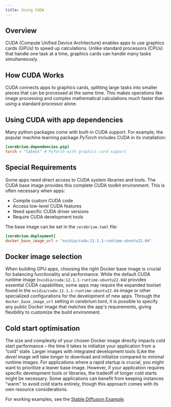 ```yaml
---
title: Using CUDA
---
```


## Overview

CUDA (Compute Unified Device Architecture) enables apps to use graphics cards (GPUs) to speed up calculations. Unlike standard processors (CPUs) that handle one task at a time, graphics cards can handle many tasks simultaneously.

## How CUDA Works

CUDA connects apps to graphics cards, splitting large tasks into smaller pieces that can be processed at the same time. This makes operations like image processing and complex mathematical calculations much faster than using a standard processor alone.

## Using CUDA with app dependencies

Many python packages come with built-in CUDA support. For example, the popular machine learning package _PyTorch_ includes CUDA in its installation:

```toml
[cerebrium.dependencies.pip]
torch = "latest" # PyTorch with graphics card support
```

## Special Requirements

Some apps need direct access to CUDA system libraries and tools. The CUDA base image provides this complete CUDA toolkit environment. This is often necessary when apps:

- Compile custom CUDA code
- Access low-level CUDA features
- Need specific CUDA driver versions
- Require CUDA development tools

The base image can be set in the `cerebrium.toml` file:

```toml
[cerebrium.deployment]
docker_base_image_url = "nvidia/cuda:12.1.1-runtime-ubuntu22.04"
```

## Docker image selection

When building GPU apps, choosing the right Docker base image is crucial for balancing functionality and performance. While the default CUDA runtime image (`nvidia/cuda:12.1.1-runtime-ubuntu22.04`) provides essential CUDA capabilities, some apps may require the expanded toolset found in the `nvidia/cuda:12.1.1-runtime-ubuntu22.04` image or other specialized configurations for the development of new apps. Through the `docker_base_image_url` setting in cerebrium.toml, it is possible to specify any public Docker image that matches the app's requirements, giving flexibility to customize the build environment.

## Cold start optimisation

The size and complexity of your chosen Docker image directly impacts cold start performance – the time it takes to initialize your application from a “cold” state. Larger images with integrated development tools (Like the _devel_ image will take longer to download and initialize compared to minimal runtime images. For applications where a rapid startup is crucial, you might want to prioritize a leaner base image. However, if your application requires specific development tools or libraries, the tradeoff of longer cold starts might be necessary. Some applications can benefit from keeping instances "warm" to avoid cold starts entirely, though this approach comes with its own resource considerations.

For working examples, see the [Stable Diffusion Example](https://github.com/CerebriumAI/examples/blob/bfb2337516b0ad37a3bd31c64c41d72872f9f428/7-image-and-video/6-regular-stable-diffusion/cerebrium.toml#L9).
